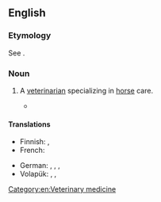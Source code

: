 ==English==

===Etymology===
See {{m|en|hippiatry}}.

===Noun===
{{en-noun}}

# {{lb|en|rare}} A [[veterinarian]] specializing in [[horse]] care.
#* {{quote-book|year=1905|title=American Medicine|volume=10|section=Clinical Notes and Correspondence: A Medical Medley|passage=Do you take me for a '''hippiater''' or are you unfamiliar with medical deontology?|url=http://books.google.com/books?id=Zu8bAQAAMAAJ&pg=PA936&dq=%22a+hippiater%22&hl=en&ei=TNTyTaqGB8Sbtwe5_MmDBw&sa=X&oi=book_result&ct=result&resnum=2&ved=0CC4Q6AEwAQ#v=onepage&q=%22a%20hippiater%22&f=false}}

====Translations====
{{trans-top|veterinarian specialized in horses}}
* Finnish: {{t|fi|hippiatri}}, {{t|fi|hevoslääkäri}}
* French: {{t+|fr|hippiatre|m}}
{{trans-mid}}
* German: {{t|de|Pferdearzt|m}}, {{t|de|Pferdeärztin|f}}, {{t|de|Rossarzt|m}}, {{t|de|Rossärztin|f}}
* Volapük: {{qualifier|♂♀}} {{t|vo|jevodisanan}}, {{qualifier|♂}} {{t|vo|jevodihisanan}}, {{qualifier|♀}} {{t|vo|jevodijisanan}}
{{trans-bottom}}

[[Category:en:Veterinary medicine]]